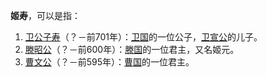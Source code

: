 '''姬寿'''，可以是指：
# [[卫公子寿|卫公子寿]]（？－前701年）：[[卫国|卫国]]的一位公子，[[卫宣公|卫宣公]]的儿子。
# [[滕昭公|滕昭公]]（？－前600年）：[[滕国|滕国]]的一位君主，又名姬元。
# [[曹文公|曹文公]]（？－前595年）：[[曹国|曹国]]的一位君主。

{{disambig|cat=二字姬姓人名消歧义}}